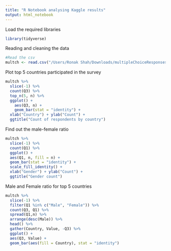 ```yaml
---
title: "R Notebook analysing Kaggle results"
output: html_notebook
---
```


Load the required libraries
```r
library(tidyverse)
```
Reading and cleaning the data
```r
#Read the csv
multch <- read.csv("/Users/Ronak Shah/Downloads/multipleChoiceResponses.csv", header = TRUE)
```

Plot top 5 countries participated in the survey
```r
multch %>%
  slice(-1) %>%
  count(Q3) %>%
  top_n(5, n) %>%
  ggplot() + 
    aes(Q3, n) + 
    geom_bar(stat = "identity") + 
  xlab("Country") + ylab("Count") + 
  ggtitle("Count of respondents by country")

```

Find out the male-female ratio
```r

multch %>%
  slice(-1) %>%
  count(Q1) %>%
  ggplot() + 
  aes(Q1, n, fill = n) + 
  geom_bar(stat = "identity") + 
  scale_fill_identity() + 
  xlab("Gender") + ylab("Count") + 
  ggtitle("Gender count")
```

Male and Female ratio for top 5 countries

```r
multch %>%
  slice(-1) %>%
  filter(Q1 %in% c("Male", "Female")) %>%
  count(Q3, Q1) %>%
  spread(Q1,n) %>%
  arrange(desc(Male)) %>%
  head() %>%
  gather(Country, Value, -Q3) %>%
  ggplot() + 
  aes(Q3, Value) + 
  geom_bar(aes(fill = Country), stat = "identity")
```